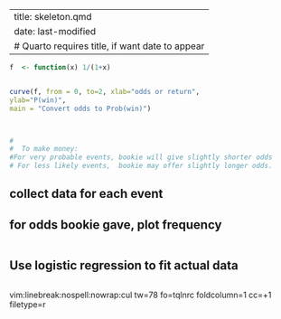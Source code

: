 
---
title: skeleton.qmd
date: last-modified
# Quarto requires title, if want date to appear
---

```r
f  <- function(x) 1/(1+x)


curve(f, from = 0, to=2, xlab="odds or return",
ylab="P(win)",
main = "Convert odds to Prob(win)")



#
#  To make money:
#For very probable events, bookie will give slightly shorter odds
# For less likely events,  bookie may offer slightly longer odds.
```

##  collect data for each event
##  for odds bookie gave, plot frequency
```r
```

## Use logistic regression to fit actual data
```r
```



vim:linebreak:nospell:nowrap:cul tw=78 fo=tqlnrc foldcolumn=1 cc=+1 filetype=r
